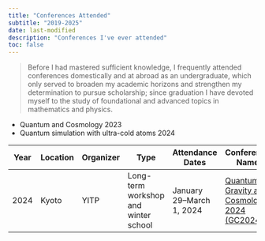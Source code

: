 ```yaml
---
title: "Conferences Attended"
subtitle: "2019-2025"
date: last-modified
description: "Conferences I've ever attended"
toc: false
---
```


> Before I had mastered sufficient knowledge, I frequently attended conferences domestically and at abroad as an undergraduate, which only served to broaden my academic horizons and strengthen my determination to pursue scholarship; since graduation I have devoted myself to the study of foundational and advanced topics in mathematics and physics.

<!-- 手工表格可保留，也可删掉，让 listing 自动生成 -->
* Quantum and Cosmology 2023
* Quantum simulation with ultra-cold atoms 2024

| Year | Location | Organizer | Type                                 | Attendance Dates         | Conference Name                                              | Conference Theme          |
| ---- | -------- | --------- | ------------------------------------ | ------------------------ | ------------------------------------------------------------ | ------------------------- |
| 2024 | Kyoto    | YITP      | Long-term workshop and winter school | January 29–March 1, 2024 | [Quantum Gravity and Cosmology 2024 (GC2024)](https://www2.yukawa.kyoto-u.ac.jp/~gc2024/index.php) | Inflation/PBH/dark matter |